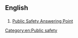==English==

==={{acronym-old|en}}===
{{head|en}}

# [[w:Public-safety answering point|Public Safety Answering Point]]

[[Category:en:Public safety]]